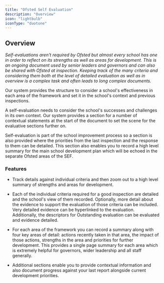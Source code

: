 ```yaml
---
title: "Ofsted Self Evaluation"
description: "Overview"
icon: "lightbulb"
iconType: "duotone"
---
```



<ModuleCards />

## Overview

*Self-evaluations aren't required by Ofsted but almost every school has one in order to reflect on its strengths as well
as areas for development. This is an ongoing document used by senior leaders and governors and can also be shared with
Ofsted at inspection. Keeping track of the many criteria and considering them both at the level of detailed evaluation
as well as in overview is a complex task and often leads to long complex documents.*

Our system provides the structure to consider a school's effectiveness in each area of the framework and set it in the
school's context and previous inspections.

A self-evaluation needs to consider the school's successes and challenges in its own context. Our system provides a
section for a number of contextual statements at the start of the document to set the scene for the evaluative sections
further on.

Self-evaluation is part of the school improvement process so a section is also provided where the priorities from the
last inspection and the response to them can be detailed. This section also enables you to record a high level summary
for the main school development plan which will be echoed in the separate Ofsted areas of the SEF.

### Features

* Track details against individual criteria and then zoom out to a high level summary of strengths and areas for
development.

* Each of the individual criteria required for a good inspection are detailed and the school's view of them recorded.
Optionally, more detail about the evidence to support the evaluation of those criteria can be included. Very detailed
evidence can be hyperlinked to the evaluation. Additionally, the descriptors for Outstanding evaluation can be evaluated
and evidence detailed.

* For each area of the framework you can record a summary along with four key areas of detail: actions recently taken in
that area, the impact of those actions, strengths in the area and priorities for further development. This provides a
single page summary for each area which is extremely helpful for governors, wider leadership and all staff generally.

* Additional sections enable you to provide contextual information and also document progress against your last report
alongside current development priorities.


<NextSteps/>
